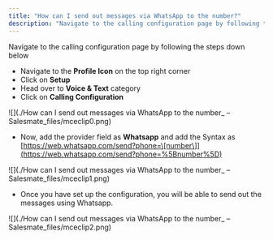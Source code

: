 ```yaml
---
title: "How can I send out messages via WhatsApp to the number?"
description: "Navigate to the calling configuration page by following the steps down below..."
---
```


Navigate to the calling configuration page by following the steps down below

*   Navigate to the **Profile Icon** on the top right corner
*   Click on **Setup**
*   Head over to **Voice & Text** category
*   Click on **Calling Configuration**

![](./How can I send out messages via WhatsApp to the number_ – Salesmate_files/mceclip0.png)

*   Now, add the provider field as **Whatsapp** and add the Syntax as [https://web.whatsapp.com/send?phone=\[number\]](https://web.whatsapp.com/send?phone=%5Bnumber%5D)

![](./How can I send out messages via WhatsApp to the number_ – Salesmate_files/mceclip1.png)

*   Once you have set up the configuration, you will be able to send out the messages using Whatsapp.

![](./How can I send out messages via WhatsApp to the number_ – Salesmate_files/mceclip2.png)